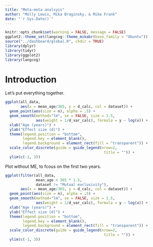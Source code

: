 ```yaml
---
title: "Meta-meta analsyis"
author: "Molly Lewis, Mika Braginsky, & Mike Frank"
date: "`r Sys.Date()`"
---
```


```r
knitr::opts_chunk$set(warning = FALSE, message = FALSE)
ggplot2::theme_set(langcog::theme_mikabr(base_family = "Ubuntu"))
source("../dashboard/global.R", chdir = TRUE)
library(dplyr)
library(tidyr)
library(ggplot2)
library(langcog)
```

# Introduction

Let's put everything together. 


```r
ggplot(all_data,
       aes(x = mean_age/365, y = d_calc, col = dataset)) + 
  geom_point(aes(size = n), alpha = .5) + 
  geom_smooth(method="lm", se = FALSE, size = 1.5, 
              aes(weight = 1/d_var_calc), formula = y ~ log(x)) + 
  xlab("Age (years)") + 
  ylab("Effect size (d)") + 
  theme(legend.position = "bottom",
        legend.key = element_blank(),
        legend.background = element_rect(fill = "transparent")) + 
  scale_color_discrete(guide = guide_legend(nrow=2, 
                                             title = "")) + 
  ylim(c(-1, 3))
```

Plot without ME, to fcous on the first two years. 

```r
ggplot(filter(all_data, 
              mean_age < 365 * 1.5,
              dataset != "Mutual exclusivity"),
       aes(x = mean_age/365, y = d_calc, col = dataset)) + 
  geom_point(aes(size = n), alpha = .5) + 
  geom_smooth(method="lm", se = FALSE, size = 1.5, 
              aes(weight = 1/d_var_calc), formula = y ~ log(x)) + 
  xlab("Age (years)") + 
  ylab("Effect size (d)") + 
  theme(legend.position = "bottom",
        legend.key = element_blank(),
        legend.background = element_rect(fill = "transparent")) + 
  scale_color_discrete(guide = guide_legend(nrow=2, 
                                             title = "")) + 
  ylim(c(-1, 3))

```



